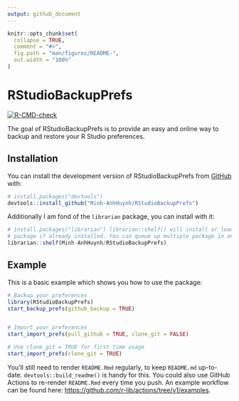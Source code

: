 ```yaml
---
output: github_document
---
```


<!-- README.md is generated from README.Rmd. Please edit that file -->

```r
knitr::opts_chunk$set(
  collapse = TRUE,
  comment = "#>",
  fig.path = "man/figures/README-",
  out.width = "100%"
)
```

# RStudioBackupPrefs

<!-- badges: start -->
[![R-CMD-check](https://github.com/Minh-AnhHuynh/RStudioBackupPrefs/actions/workflows/R-CMD-check.yaml/badge.svg)](https://github.com/Minh-AnhHuynh/RStudioBackupPrefs/actions/workflows/R-CMD-check.yaml)
<!-- badges: end -->

The goal of RStudioBackupPrefs is to provide an easy and online way to backup and restore your R Studio preferences.

## Installation

You can install the development version of RStudioBackupPrefs from [GitHub](https://github.com/) with:

``` r
# install.packages("devtools")
devtools::install_github("Minh-AnhHuynh/RStudioBackupPrefs")
```
Additionally I am fond of the `librarian` package, you can install with it:
```r
# install.packages("librarian") librarian::shelf() will install or load the
# package if already installed. You can queue up multiple package in one line.
librarian::shelf(Minh-AnhHuynh/RStudioBackupPrefs)
```



## Example

This is a basic example which shows you how to use the package:

```r
# Backup your preferences
library(RStudioBackupPrefs)
start_backup_prefs(github_backup = TRUE)


# Import your preferences
start_import_prefs(pull_github = TRUE, clone_git = FALSE)

# Use clone_git = TRUE for first time usage
start_import_prefs(clone_git = TRUE)

```


You'll still need to render `README.Rmd` regularly, to keep `README.md` up-to-date. `devtools::build_readme()` is handy for this. You could also use GitHub Actions to re-render `README.Rmd` every time you push. An example workflow can be found here: <https://github.com/r-lib/actions/tree/v1/examples>.

